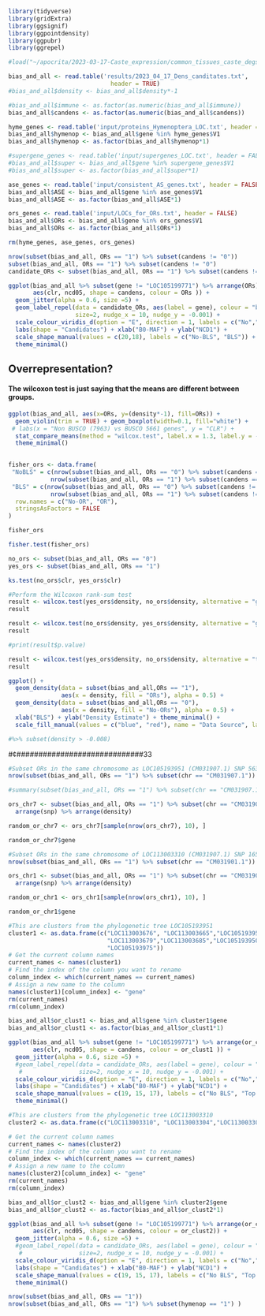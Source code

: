 ```r

library(tidyverse)
library(gridExtra)
library(ggsignif)
library(ggpointdensity)
library(ggpubr)
library(ggrepel)

```


```r
#load("~/apocrita/2023-03-17-Caste_expression/common_tissues_caste_degs.RData")

bias_and_all <- read.table('results/2023_04_17_Dens_canditates.txt',
                             header = TRUE) 
#bias_and_all$density <- bias_and_all$density*-1

#bias_and_all$immune <- as.factor(as.numeric(bias_and_all$immune))
bias_and_all$candens <- as.factor(as.numeric(bias_and_all$candens))

hyme_genes <- read.table('input/proteins_Hymenoptera_LOC.txt', header = FALSE)
bias_and_all$hymenop <- bias_and_all$gene %in% hyme_genes$V1
bias_and_all$hymenop <- as.factor(bias_and_all$hymenop*1)

#supergene_genes <- read.table('input/supergenes_LOC.txt', header = FALSE)
#bias_and_all$super <- bias_and_all$gene %in% supergene_genes$V1
#bias_and_all$super <- as.factor(bias_and_all$super*1) 

ase_genes <- read.table('input/consistent_AS_genes.txt', header = FALSE)
bias_and_all$ASE <- bias_and_all$gene %in% ase_genes$V1
bias_and_all$ASE <- as.factor(bias_and_all$ASE*1)

ors_genes <- read.table('input/LOCs_for_ORs.txt', header = FALSE)
bias_and_all$ORs <- bias_and_all$gene %in% ors_genes$V1
bias_and_all$ORs <- as.factor(bias_and_all$ORs*1)

rm(hyme_genes, ase_genes, ors_genes)

```

```r
nrow(subset(bias_and_all, ORs == "1") %>% subset(candens != "0"))
subset(bias_and_all, ORs == "1") %>% subset(candens != "0")
candidate_ORs <- subset(bias_and_all, ORs == "1") %>% subset(candens != "0")
```

```r

ggplot(bias_and_all %>% subset(gene != "LOC105199771") %>% arrange(ORs), 
       aes(clr, ncd05, shape = candens, colour = ORs )) + 
  geom_jitter(alpha = 0.6, size =5) + 
  geom_label_repel(data = candidate_ORs, aes(label = gene), colour = "black",
                   size=2, nudge_x = 10, nudge_y = -0.001) +
  scale_colour_viridis_d(option = "E", direction = 1, labels = c("No","Yes")) +
  labs(shape = "Candidates") + xlab("B0-MAF") + ylab("NCD1") + 
  scale_shape_manual(values = c(20,18), labels = c("No-BLS", "BLS")) +
  theme_minimal()

```




## Overrepresentation?
#### The wilcoxon test is just saying that the means are different between groups.
```r
ggplot(bias_and_all, aes(x=ORs, y=(density*-1), fill=ORs)) +
  geom_violin(trim = TRUE) + geom_boxplot(width=0.1, fill="white") +
 # labs(x = "Non BUSCO (7963) vs BUSCO 5661 genes", y = "CLR") + 
  stat_compare_means(method = "wilcox.test", label.x = 1.3, label.y = -0.0047) +
  theme_minimal() 
 
```

```r

fisher_ors <- data.frame(
 "NoBLS" = c(nrow(subset(bias_and_all, ORs == "0") %>% subset(candens == "0")), 
            nrow(subset(bias_and_all, ORs == "1") %>% subset(candens == "0"))),
 "BLS" = c(nrow(subset(bias_and_all, ORs == "0") %>% subset(candens != "0")), 
            nrow(subset(bias_and_all, ORs == "1") %>% subset(candens != "0"))),
  row.names = c("No-OR", "OR"),
  stringsAsFactors = FALSE
)

fisher_ors

fisher.test(fisher_ors)

```

```r
  
no_ors <- subset(bias_and_all, ORs == "0")
yes_ors <- subset(bias_and_all, ORs == "1")

ks.test(no_ors$clr, yes_ors$clr)

```

```r



#Perform the Wilcoxon rank-sum test
result <- wilcox.test(yes_ors$density, no_ors$density, alternative = "greater")
result

result <- wilcox.test(no_ors$density, yes_ors$density, alternative = "greater")
result

#print(result$p.value)

result <- wilcox.test(yes_ors$density, no_ors$density, alternative = "two.sided")
result

```

```r

ggplot() +
  geom_density(data = subset(bias_and_all,ORs == "1"), 
               aes(x = density, fill = "ORs"), alpha = 0.5) +
  geom_density(data = subset(bias_and_all,ORs == "0"), 
               aes(x = density, fill = "No-ORs"), alpha = 0.5) +
  xlab("BLS") + ylab("Density Estimate") + theme_minimal() +
  scale_fill_manual(values = c("blue", "red"), name = "Data Source", labels = c("ORs", "No-ORs"))

#%>% subset(density > -0.008)
```
#¢#############################33



```r
#Subset ORs in the same chromosome as LOC105193951 (CM031907.1) SNP 5638348
nrow(subset(bias_and_all, ORs == "1") %>% subset(chr == "CM031907.1"))

#summary(subset(bias_and_all, ORs == "1") %>% subset(chr == "CM031907.1"))

ors_chr7 <- subset(bias_and_all, ORs == "1") %>% subset(chr == "CM031907.1") %>%
  arrange(snp) %>% arrange(density)

random_or_chr7 <- ors_chr7[sample(nrow(ors_chr7), 10), ]

random_or_chr7$gene
```

```r
#Subset ORs in the same chromosome of LOC113003310 (CM031907.1) SNP 16566416
nrow(subset(bias_and_all, ORs == "1") %>% subset(chr == "CM031901.1"))

ors_chr1 <- subset(bias_and_all, ORs == "1") %>% subset(chr == "CM031901.1") %>%
  arrange(snp) %>% arrange(density)

random_or_chr1 <- ors_chr1[sample(nrow(ors_chr1), 10), ]

random_or_chr1$gene
```

```r
#This are clusters from the phylogenetic tree LOC105193951
cluster1 <- as.data.frame(c("LOC113003676", "LOC113003665","LOC105193951",
                            "LOC113003679","LOC113003685","LOC105193950",
                            "LOC105193975"))
# Get the current column names
current_names <- names(cluster1)
# Find the index of the column you want to rename
column_index <- which(current_names == current_names)
# Assign a new name to the column
names(cluster1)[column_index] <- "gene"
rm(current_names)
rm(column_index)

bias_and_all$or_clust1 <- bias_and_all$gene %in% cluster1$gene
bias_and_all$or_clust1 <- as.factor(bias_and_all$or_clust1*1)

```

```r

ggplot(bias_and_all %>% subset(gene != "LOC105199771") %>% arrange(or_clust1), 
       aes(clr, ncd05, shape = candens, colour = or_clust1 )) + 
  geom_jitter(alpha = 0.6, size =5) + 
  #geom_label_repel(data = candidate_ORs, aes(label = gene), colour = "black",
   #                size=2, nudge_x = 10, nudge_y = -0.001) +
  scale_colour_viridis_d(option = "E", direction = 1, labels = c("No","Yes")) +
  labs(shape = "Candidates") + xlab("B0-MAF") + ylab("NCD1") + 
  scale_shape_manual(values = c(19, 15, 17), labels = c("No BLS", "Top 60", "Top 20")) +
  theme_minimal()

```

```r
#This are clusters from the phylogenetic tree LOC113003310
cluster2 <- as.data.frame(c("LOC113003310", "LOC113003304","LOC113003305"))

# Get the current column names
current_names <- names(cluster2)
# Find the index of the column you want to rename
column_index <- which(current_names == current_names)
# Assign a new name to the column
names(cluster2)[column_index] <- "gene"
rm(current_names)
rm(column_index)

bias_and_all$or_clust2 <- bias_and_all$gene %in% cluster2$gene
bias_and_all$or_clust2 <- as.factor(bias_and_all$or_clust2*1)

```

```r

ggplot(bias_and_all %>% subset(gene != "LOC105199771") %>% arrange(or_clust2), 
       aes(clr, ncd05, shape = candens, colour = or_clust2)) + 
  geom_jitter(alpha = 0.6, size =5) + 
  #geom_label_repel(data = candidate_ORs, aes(label = gene), colour = "black",
   #                size=2, nudge_x = 10, nudge_y = -0.001) +
  scale_colour_viridis_d(option = "E", direction = 1, labels = c("No","Yes")) +
  labs(shape = "Candidates") + xlab("B0-MAF") + ylab("NCD1") + 
  scale_shape_manual(values = c(19, 15, 17), labels = c("No BLS", "Top 60", "Top 20")) +
  theme_minimal()

```


```r

nrow(subset(bias_and_all, ORs == "1"))
nrow(subset(bias_and_all, ORs == "1") %>% subset(hymenop == "1") )


```